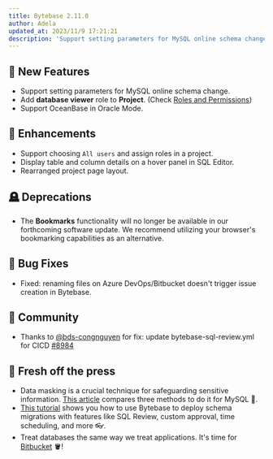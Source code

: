 ```yaml
---
title: Bytebase 2.11.0
author: Adela
updated_at: 2023/11/9 17:21:21
description: 'Support setting parameters for MySQL online schema change.'
---
```



## 🚀 New Features

- Support setting parameters for MySQL online schema change.
- Add **database viewer** role to **Project**. (Check [Roles and Permissions](/concepts/roles-and-permissions/))
- Support OceanBase in Oracle Mode.

## 🎄 Enhancements

- Support choosing `All users` and assign roles in a project.
- Display table and column details on a hover panel in SQL Editor.
- Rearranged project page layout.

## 🪦 Deprecations

- The **Bookmarks** functionality will no longer be available in our forthcoming software update. We recommend utilizing your browser's bookmarking capabilities as an alternative.

## 🐞 Bug Fixes

- Fixed: renaming files on Azure DevOps/Bitbucket doesn't trigger issue creation in Bytebase.

## 🎠 Community

- Thanks to [@bds-congnguyen](https://github.com/bds-congnguyen) for fix: update bytebase-sql-review.yml for CICD [#8984](https://github.com/bytebase/bytebase/pull/8984)

## 📰 Fresh off the press

- Data masking is a crucial technique for safeguarding sensitive information. [This article](https://www.bytebase.com/blog/mysql-data-masking/) compares three methods to do it for MySQL 🐬.
- [This tutorial](/tutorials/deploy-schema-migration/) shows you how to use Bytebase to deploy schema migrations with features like SQL Review, custom approval, time scheduling, and more 👓.
- Treat databases the same way we treat applications. It's time for [Bitbucket](/tutorials/database-cicd-best-practice-with-bitbucket/) 🪣!

<InstallUpgrade />
